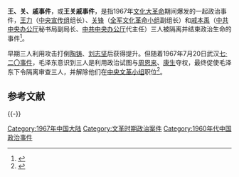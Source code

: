 '''王、关、戚事件'''，或'''王关戚事件'''，是指1967年[[文化大革命|文化大革命]]期间爆发的一起政治事件，[[王力_(政治人物)|王力]]（[[中央宣传组|中央宣传组]]组长）、[[关锋|关锋]]（[[全军文化革命小组|全军文化革命小组]]副组长）和[[戚本禹|戚本禹]]（[[中共中央办公厅|中共中央办公厅]]秘书局副局长、[[中共中央办公厅|中共中央办公厅]]代主任）三人被隔离并结束政治生命的事件<ref>{{cite news|url=http://news.cnr.cn/history/lssy/201310/t20131010_513788240.shtml|title=0 毛泽东为何突然要整王力、关锋、戚本禹？|date=2013-10-10|newspaper=中国广播网|accessdate=2014-02-07|archive-date=2014-03-07|archive-url=https://web.archive.org/web/20140307234247/http://news.cnr.cn/history/lssy/201310/t20131010_513788240.shtml|dead-url=no}}</ref>。

早期三人利用攻击打倒[[陶铸|陶铸]]、[[刘志坚|刘志坚]]后获得提升。但随着1967年7月20日武汉[[七·二〇事件|七·二〇事件]]，毛泽东意识到三人是利用政治试图与[[周恩来|周恩来]]、[[康生|康生]]夺权，最终促使毛泽东下令隔离审查三人，并解除他们在[[中央文革小组|中央文革小组]]职位<ref>{{cite news|url=http://news.ifeng.com/history/zhongguoxiandaishi/detail_2012_10/15/18256242_0.shtml?_from_ralated|title=文革期间毛泽东最忌讳什么话：天下不是他的了|date=2012-10-15|newspaper=凤凰网|accessdate=2014-02-07|archive-date=2014-02-22|archive-url=https://web.archive.org/web/20140222043445/http://news.ifeng.com/history/zhongguoxiandaishi/detail_2012_10/15/18256242_0.shtml?_from_ralated|dead-url=no}}</ref>。

== 参考文献 ==
{{Reflist}}

{{-}}
{{文革编年史}}
{{文革政治案件}}

[[Category:1967年中国大陆|Category:1967年中国大陆]]
[[Category:文革时期政治案件|Category:文革时期政治案件]]
[[Category:1960年代中国政治事件|Category:1960年代中国政治事件]]